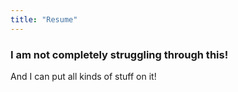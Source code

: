 ```yaml
---
title: "Resume"
---
```


### I am not completely struggling through this!

And I can put all kinds of stuff on it!